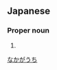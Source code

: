==Japanese==
{{ja-kanjitab|中|河|内}}

===Proper noun===
{{ja-pos|proper|なかがうち}}

# {{surname|lang=ja}}

[[Category:Japanese surnames|なかがうち]]